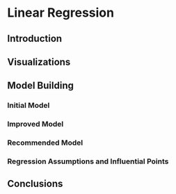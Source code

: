 # Linear Regression

## Introduction


## Visualizations

## Model Building

### Initial Model

### Improved Model

### Recommended Model

### Regression Assumptions and Influential Points

## Conclusions